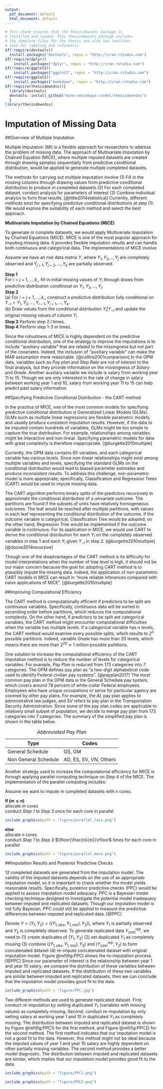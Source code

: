 ```yaml
---
output:
  pdf_document: default
  html_document: default
---
```


```r
# This chunk ensures that the thesisdowndss package is
# installed and loaded. This thesisdowndss package includes
# the template files for the thesis and also two functions
# used for labeling and referencin
if(!require(devtools))
  install.packages("devtools", repos = "http://cran.rstudio.com")
if(!require(dplyr))
    install.packages("dplyr", repos = "http://cran.rstudio.com")
if(!require(ggplot2))
    install.packages("ggplot2", repos = "http://cran.rstudio.com")
if(!require(ggplot2))
    install.packages("bookdown", repos = "http://cran.rstudio.com")
if(!require(thesisdowndss)){
  library(devtools)
  devtools::install_github("mine-cetinkaya-rundel/thesisdowndss")
  }
library(thesisdowndss)
```

# Imputation of Missing Data

##Overview of Multiple Imputation

Multiple Imputation (MI) is a flexible approach for researchers to address the problem of missing data. The approach of Multivariate Imputation by Chained Equation (MICE), where multiple imputed datasets are created through drawing samples sequentially from predictive conditional distribution, would be applied to generate multiple completed datasets.  
\hfill\break

The methods for carrying out multiple imputation involve (1) Fill in the missing columns through drawing values from predictive conditional distribution to produce $m$ completed datasets (2) For each completed dataset, conduct analysis for parameters of interest (3) Combine individual analysis to form final results. [@little2014statistical] Currently, different methods exist for specifying predictive conditional distributions at step (1). We would explore the suitability of each method and select the best approach.

**Multivariate Imputation by Chained Equations (MICE)**

To generate $m$ complete datasets, we would apply Multivariate Imputation by Chained Equations (MICE). MICE is one of the most popular approach for imputing missing data. It provides flexible imputation results and can handle both continuous and categorical data. The implementations of MICE involve

\hfill\break
Assume we have an $n$x$k$ data matrix $Y$, where $Y_1, Y_2, .., Y_j$ are completely observed and $Y_{j+1}, Y_{j+2}, ..., Y_k$ are partially observed.  

**Step 1**  
For $i = j+1, ... , k,$, fill in initial missing values of $Y_i$ through draws from predictive distribution conditional on $Y_1, Y_2, ..., Y_j$.  
**Step 2**  
  (a) For $i = j+1, ... , k,$, construct a predictive distribution fully conditional on $Y_{-i} = Y_1, Y_2, ... , Y_{i-1}, Y_{i+1}, ... , Y_k$.  
  (b) Draw values from the conditional distribution $Y_i|Y_{-i}$ and update the original missing values of column $Y_i$.  
**Step 3**
Perform step 2 $l$ times.  
**Step 4**
Perform step 1-3 $m$ times. 
\hfill\break

Since the robustness of MICE is highly dependent on the predictive conditional distribution, one of the strategy to improve the imputations is to include "auxiliary variable" that are related to the missingness but not part of the covariates. Indeed, the inclusion of "auxiliary variable" can make the MAR assumption more reasonable.  [@collins2001comparison] In the OPM data, variables such as _Pay plan_ and _Step Rate_ are not of interest to the final analysis, but they provide information on the missingness of _Salary_ and _Grade_. Another auxiliary variable we include is salary from working year 11 to 15. Though we are only interested in the rate of change in salary between working year 1 and 10, salary from working year 11 to 15 can help predict past salary information.
\hfill\break

##Specifying Predictive Conditional Distribution - the CART method

In the practice of MICE, one of the most common models for specifying predictive conditional distribution is Generalized Linear Models (GLMs). GLMs such as multiple linear regressions are flexible parametric models, and usually produce consistent imputation results. However, if the data to be imputed contain hundreds of variables, GLMs might be too simple to capture the true distribution. For example, relationships among variables might be interactive and non-linear. Specifying parametric models for data with great complexity is therefore inappropriate. [@burgette2010multiple]
\hfill\break

Currently, the OPM data contains 65 variables, and each categorical variable has various levels. Since non-linear relationships might exist among multiple variables and levels, specifying the standard GLMs on the conditional distribution would lead to biased parameter estimates and produce inconsistent results. To address this challenge, non-parametric model is more appropriate; specifically, Classification and Regression Trees (CART) would be used to impute missing data.
\hfill\break

The CART algorithm performs binary splits of the predictors recursively to approximate the conditional distribution of a univariate outcome. The partitions are found if the subsets of units have relatively homogeneous outcomes. The leaf would be reached after multiple partitions, with values in each leaf representing the conditional distribution of the outcome. If the outcome variable is categorical, Classification Tree would be adopted; on the other hand, Regression Tree would be implemented if the outcome variable is continuous. For its application in MICE, we would use CART to derive the conditional distribution for each $Y_i$ on the completely observed variables in step 1 and each $Y_i$ given $Y_{-i}$ in step 2. [@burgette2010multiple] 
[@doove2014recursive]
\hfill\break

Though one of the disadvantages of the CART method is its difficulty for model interpretations when the number of tree level is high, it should not be our major concern because the goal for adopting CART method is to plausibly impute the missing data. Indeed, the application of non-parametric CART models in MICE can result in "more reliable inferences compared with naive applications of MICE". [@burgette2010multiple]

##Improving Computational Efficiency

The CART method is computationally efficient if predictors to be split are continuous variables. Specifically, continuous data will be sorted in ascending order before partitions, which reduces the computational complexity. On the other hand, if predictors to be split are categorical variables, the CART method might encounter computational difficulties when the variable has multiple levels. If a categorical variable has $n$ levels, the CART method would examine every possible splits, which results to $2^{n}$ possible partitions. Indeed, variable _Grade_ has more than 20 levels, which means there are more than $2^{20} \approx 1$ million possible partitions.

One solution to increase the computational efficiency of the CART imputation method is to reduce the number of levels for categorical variables. For example, _Pay Plan_ is reduced from 173 categories into 7 categories. The OPM defines pay plan as "a two-digit alphabetical code used to identify Federal civilian pay systems". [@payplan2017] The most common pay plan in the OPM data is the General Schedule pay system, which covers around 78 percent of white-collar Federal employees. Employees who have unique occupations or serve for particular agency are covered by other pay plans. For example, the _AL_ pay plan applies to administrative law judges, and _SV_ refers to pay plan in the Transportation Security Administration. Since some of the pay plan codes are applicable to relatively small subset of population, we decide to merge pay plan from 173 categories into 7 categories. The summary of the simplified pay plan is shown in the table below.


**Type** | **Codes**
------------- | -----------------
General Schedule | GS, GM
Non General Schedule | AD, ES, SV, VN, Others    
Table: *Abbreviated Pay Plan*  


Another strategy used to increase the computational efficiency for MICE is through applying parallel computing technique on *Step 4* of the MICE. The implementation of the parallel computing includes: 

Assume we want to impute $m$ completed datasets with $n$ cores.

**If ($m \leq n$)**  
allocate $m$ cores  
conduct *Step 1* to *Step 3* once for each core in parallel  

```r
include_graphics(path = "figure/parallel_less.png")
```

**else**  
allocate $n$ cores  
conduct *Step 1* to *Step 3* $\lfloor{\frac{n}{m}}\rfloor$ times  for each core in parallel  

```r
include_graphics(path = "figure/parallel_more.png")
```

##Imputation Results and Posterior Predictive Checks

12 completed datasets are generated from the imputation model. The validity of the imputed datasets depends on the use of an appropriate imputation model, so it is important to check whether the model yields reasonable results. Specifically, posterior predictive checks (PPC) would be applied to assess imputation model adequacy. PPC is a Bayesian model checking technique designed to investigate the potential model inadequacy between imputed and replicated datasets. Though our imputation model is not fully Bayesian, PPC could still be applied to measure the predictive differences between imputed and replicated data. [@PPC]

Denote $Y = (Y_{1}, Y_{2}) = ((Y_{1,obs}, Y_{1,mis}), Y_{2}))$, where $Y_{1}$ is partially observed and $Y_{2}$ is completely observed. To generate replicated data $Y_{com}^{rep}$, we need to (1) create duplicates of $(Y_{1}, Y_{2})$ (2) set duplicated $Y_{1}$ as completely missing (3) combine $((Y_{1,obs}, Y_{1,mis}), Y_{2})$ and $(Y_{com}^{rep}, Y_{2})$ to form concatenated dataset (4) re-impute concatenated dataset with original imputation model. Figure \@ref(fig:PPC) shows the re-imputation process. [@PPC] Since our parameter of interest is the relationship between year 1 and year 10 salary, we compare the distribution of these variables between imputed and replicated datasets. If the distribution of these two variables are similar between imputed and replicated datasets, then we can conclude that the imputation model provides good fit to the data.

```r
include_graphics(path = "figure/PPC.jpg")
```

Two different methods are used to generate replicated dataset. First, conduct re-imputation by setting duplicated $Y_{1}$ (variables with missing values) as completely missing. Second, conduct re-imputation by only setting salary at working year 1 and 10 in duplicated $Y_{1}$ as completely missing. The distribution between imputed and replicated dataset is shown by Figure \@ref(fig:PPC1) for the first method, and Figure \@ref(fig:PPC2) for the second method. The first method indicates that our imputation model is not a good fit to the data. However, this method might not be ideal because the imputed values of year 1 and year 10 salary are highly dependent on other partially missing variables. The second method provides a better model diagnostic. The distribution between imputed and replicated datasets are similar, which implies that our imputation model provides good fit to the data.

```r
include_graphics(path = "figure/PPC1.png")
```

```r
include_graphics(path = "figure/PPC2.png")
```